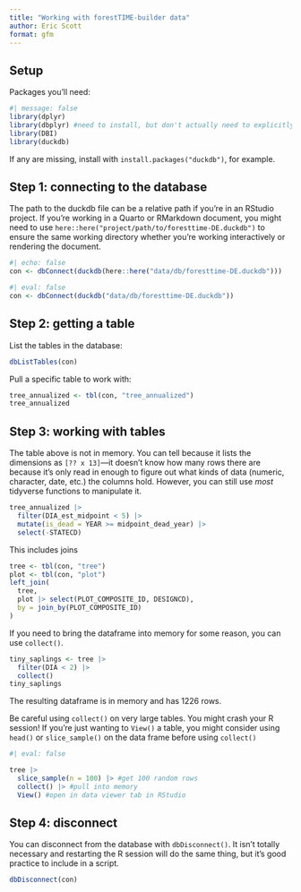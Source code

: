 ```yaml
---
title: "Working with forestTIME-builder data"
author: Eric Scott
format: gfm
---
```


## Setup

Packages you'll need:

```r
#| message: false
library(dplyr)
library(dbplyr) #need to install, but don't actually need to explicitly load
library(DBI)
library(duckdb)
```

If any are missing, install with `install.packages("duckdb")`, for example.

## Step 1: connecting to the database

::: callout-tip
The path to the duckdb file can be a relative path if you're in an RStudio project.
If you're working in a Quarto or RMarkdown document, you might need to use `here::here("project/path/to/foresttime-DE.duckdb")` to ensure the same working directory whether you're working interactively or rendering the document.
:::

```r
#| echo: false
con <- dbConnect(duckdb(here::here("data/db/foresttime-DE.duckdb")))
```

```r
#| eval: false
con <- dbConnect(duckdb("data/db/foresttime-DE.duckdb"))
```

## Step 2: getting a table

List the tables in the database:

```r
dbListTables(con)
```

Pull a specific table to work with:

```r
tree_annualized <- tbl(con, "tree_annualized")
tree_annualized
```

## Step 3: working with tables

The table above is not in memory.
You can tell because it lists the dimensions as `[?? x 13]`—it doesn't know how many rows there are because it's only read in enough to figure out what kinds of data (numeric, character, date, etc.) the columns hold.
However, you can still use *most* tidyverse functions to manipulate it.

```r
tree_annualized |> 
  filter(DIA_est_midpoint < 5) |> 
  mutate(is_dead = YEAR >= midpoint_dead_year) |> 
  select(-STATECD)
```

This includes joins

```r
tree <- tbl(con, "tree")
plot <- tbl(con, "plot")
left_join(
  tree,
  plot |> select(PLOT_COMPOSITE_ID, DESIGNCD),
  by = join_by(PLOT_COMPOSITE_ID)
)
```

If you need to bring the dataframe into memory for some reason, you can use `collect()`.

```r
tiny_saplings <- tree |> 
  filter(DIA < 2) |> 
  collect()
tiny_saplings
```

The resulting dataframe is in memory and has 1226 rows.

::: callout-important
Be careful using `collect()` on very large tables.
You might crash your R session!
If you're just wanting to `View()` a table, you might consider using `head()` or `slice_sample()` on the data frame before using `collect()`
:::

```r
#| eval: false

tree |> 
  slice_sample(n = 100) |> #get 100 random rows
  collect() |> #pull into memory
  View() #open in data viewer tab in RStudio

```

## Step 4: disconnect

You can disconnect from the database with `dbDisconnect()`.
It isn't totally necessary and restarting the R session will do the same thing, but it's good practice to include in a script.

```r
dbDisconnect(con)
```
